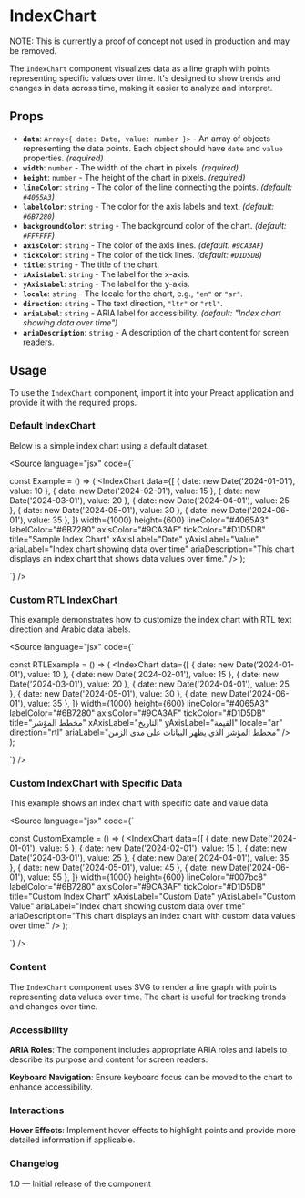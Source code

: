 
<Meta of={IndexChartStories} />

# IndexChart

NOTE: This is currently a proof of concept not used in production and may be removed.

The `IndexChart` component visualizes data as a line graph with points representing specific values over time. It's designed to show trends and changes in data across time, making it easier to analyze and interpret.

## Props

* **`data`**: `Array<{ date: Date, value: number }>` - An array of objects representing the data points. Each object should have `date` and `value` properties. *(required)*
* **`width`**: `number` - The width of the chart in pixels. *(required)*
* **`height`**: `number` - The height of the chart in pixels. *(required)*
* **`lineColor`**: `string` - The color of the line connecting the points. *(default: `#4065A3`)*
* **`labelColor`**: `string` - The color for the axis labels and text. *(default: `#6B7280`)*
* **`backgroundColor`**: `string` - The background color of the chart. *(default: `#FFFFFF`)*
* **`axisColor`**: `string` - The color of the axis lines. *(default: `#9CA3AF`)*
* **`tickColor`**: `string` - The color of the tick lines. *(default: `#D1D5DB`)*
* **`title`**: `string` - The title of the chart.
* **`xAxisLabel`**: `string` - The label for the x-axis.
* **`yAxisLabel`**: `string` - The label for the y-axis.
* **`locale`**: `string` - The locale for the chart, e.g., `"en"` or `"ar"`.
* **`direction`**: `string` - The text direction, `"ltr"` or `"rtl"`.
* **`ariaLabel`**: `string` - ARIA label for accessibility. *(default: "Index chart showing data over time")*
* **`ariaDescription`**: `string` - A description of the chart content for screen readers.

## Usage

To use the `IndexChart` component, import it into your Preact application and provide it with the required props.

### Default IndexChart

Below is a simple index chart using a default dataset.

<Canvas>
  <Story of={IndexChartStories.DefaultIndexChart} />
</Canvas>

<Source
  language="jsx"
  code={`

const Example = () => (
  <IndexChart
    data={[
      { date: new Date('2024-01-01'), value: 10 },
      { date: new Date('2024-02-01'), value: 15 },
      { date: new Date('2024-03-01'), value: 20 },
      { date: new Date('2024-04-01'), value: 25 },
      { date: new Date('2024-05-01'), value: 30 },
      { date: new Date('2024-06-01'), value: 35 },
    ]}
    width={1000}
    height={600}
    lineColor="#4065A3"
    labelColor="#6B7280"
    axisColor="#9CA3AF"
    tickColor="#D1D5DB"
    title="Sample Index Chart"
    xAxisLabel="Date"
    yAxisLabel="Value"
    ariaLabel="Index chart showing data over time"
    ariaDescription="This chart displays an index chart that shows data values over time."
  />
);

`}
/>

### Custom RTL IndexChart

This example demonstrates how to customize the index chart with RTL text direction and Arabic data labels.

<Canvas>
  <Story of={IndexChartStories.CustomRtlIndexChart} />
</Canvas>

<Source
  language="jsx"
  code={`

const RTLExample = () => (
  <IndexChart
    data={[
      { date: new Date('2024-01-01'), value: 10 },
      { date: new Date('2024-02-01'), value: 15 },
      { date: new Date('2024-03-01'), value: 20 },
      { date: new Date('2024-04-01'), value: 25 },
      { date: new Date('2024-05-01'), value: 30 },
      { date: new Date('2024-06-01'), value: 35 },
    ]}
    width={1000}
    height={600}
    lineColor="#4065A3"
    labelColor="#6B7280"
    axisColor="#9CA3AF"
    tickColor="#D1D5DB"
    title="مخطط المؤشر"
    xAxisLabel="التاريخ"
    yAxisLabel="القيمة"
    locale="ar"
    direction="rtl"
    ariaLabel="مخطط المؤشر الذي يظهر البيانات على مدى الزمن"
  />
);

`}
/>

### Custom IndexChart with Specific Data

This example shows an index chart with specific date and value data.

<Canvas>
  <Story of={IndexChartStories.CustomIndexChart} />
</Canvas>

<Source
  language="jsx"
  code={`

const CustomExample = () => (
  <IndexChart
    data={[
      { date: new Date('2024-01-01'), value: 5 },
      { date: new Date('2024-02-01'), value: 15 },
      { date: new Date('2024-03-01'), value: 25 },
      { date: new Date('2024-04-01'), value: 35 },
      { date: new Date('2024-05-01'), value: 45 },
      { date: new Date('2024-06-01'), value: 55 },
    ]}
    width={1000}
    height={600}
    lineColor="#007bc8"
    labelColor="#6B7280"
    axisColor="#9CA3AF"
    tickColor="#D1D5DB"
    title="Custom Index Chart"
    xAxisLabel="Custom Date"
    yAxisLabel="Custom Value"
    ariaLabel="Index chart showing custom data over time"
    ariaDescription="This chart displays an index chart with custom data values over time."
  />
);

`}
/>

### Content

The `IndexChart` component uses SVG to render a line graph with points representing data values over time. The chart is useful for tracking trends and changes over time.

### Accessibility

**ARIA Roles**: The component includes appropriate ARIA roles and labels to describe its purpose and content for screen readers.

**Keyboard Navigation**: Ensure keyboard focus can be moved to the chart to enhance accessibility.

### Interactions

**Hover Effects**: Implement hover effects to highlight points and provide more detailed information if applicable.

### Changelog

1.0 — Initial release of the component
